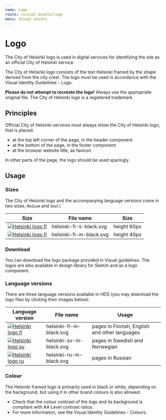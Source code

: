 ```yaml
---
name: Logo
route: /visual-assets/logo
menu: Visual assets
---
```



# Logo

<LargeParagraph>The City of Helsinki logo is used in digital services for identifying the site as an official City of Helsinki service.</LargeParagraph>

<p>The City of Helsinki logo consists of the text <em>Helsinki</em> framed by the shape derived from the city crest. The logo must be used in accordance with the <Link href="https://brand.hel.fi/en/logo" external>Visual Identity Guidelines - Logo</Link>.</p>

**Please do not attempt to recreate the logo!** Always use the appropriate original file. The City of Helsinki logo is a registered trademark.

## Principles 
Official City of Helsinki services must always show the City of Helsinki logo, that is placed: 
- at the top left corner of the page, in the header component
- at the bottom of the page, in the footer component
- at the browser website title, as favicon

In other parts of the page, the logo should be used sparingly.

## Usage

### Sizes
The City of Helsinki logo and the accompanying language versions come in two sizes, `Medium` and `Small`

Size                                                                                                             | File name         | Size                                         |
---------------------------------------------------------------------------------------------------------------------------- |-------------------|-----------------------------------------------|
[![Helsinki logo fi](../../static/assets/logo/fi/s/helsinki-fi-s-black.svg)](../../static/assets/logo/fi/m/helsinki-fi-s-black.svg "Small Helsinki logo fi") | helsinki-fi-s-black.svg   | height 60px |
[![Helsinki logo fi](../../static/assets/logo/fi/m/helsinki-fi-m-black.svg)](../../static/assets/logo/fi/m/helsinki-fi-m-black.svg "Medium Helsinki logo fi") | helsinki-fi-m-black.svg   | height 40px |

### Download
<p>You can <Link href="https://brand.hel.fi/wp-content/uploads/2018/11/helsinki_tunnus_paketti.zip" external>download the logo package</Link> provided in Visual guidelines. The logos are also available in design library for Sketch and as a logo component.</p>

### Language versions
There are three language versions available in HDS (you may download the logo files by clicking their images below):

Language version                                                                                                             | File name         | Usage                                         |
---------------------------------------------------------------------------------------------------------------------------- |-------------------|-----------------------------------------------|
[![Helsinki logo fi](../../static/assets/logo/fi/m/helsinki-fi-m-black.svg)](../../static/assets/logo/fi/m/helsinki-fi-m-black.svg "Medium Helsinki logo fi") | helsinki-fi-m-black.svg   | pages in Finnish, English and other languages |
[![Helsinki logo sv](../../static/assets/logo/sv/m/helsinki-sv-m-black.svg)](../../static/assets/logo/sv/m/helsinki-sv-m-black.svg.svg "Medium Helsinki logo sv") | helsinki-sv-m-black.svg   | pages in Swedish and Norwegian                |
[![Helsinki logo ru](../../static/assets/logo/ru/m/helsinki-ru-m-black.svg)](../../static/assets/logo/ru/m/helsinki-ru-m-black.svg.svg "Medium Helsinki logo ru") | helsinki-ru-m-black.svg   | pages in Russian                |


### Colour
The Helsinki framed logo is primarily used in black or white, depending on the background, but using it in other brand colours is also allowed.
- Check that the colour contrast of the logo and its background is compliant with <Link href="https://www.w3.org/TR/WCAG21/#contrast-minimum" external>AA Level contrast ratios</Link>.
- For more information, see the <Link href="https://brand.hel.fi/en/colours/" external>Visual Identity Guidelines - Colours</Link>.
